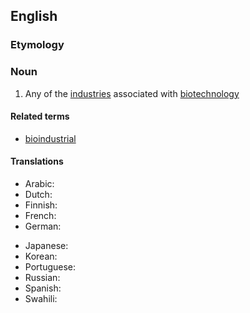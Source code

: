 ==English==

===Etymology===
{{prefix|en|bio|industry}}

===Noun===
{{en-noun}}

# Any of the [[industry|industries]] associated with [[biotechnology]]

====Related terms====
* [[bioindustrial]]

====Translations====
{{trans-top|industry associated with biotechnology}}
* Arabic: {{t-needed|ar}}
* Dutch: {{t+|nl|bio-industrie|f}}
* Finnish: {{t|fi|bioteollisuus}}
* French: {{t+|fr|bioindustrie|f}}
* German: {{t-needed|de}}
{{trans-mid}}
* Japanese: {{t-needed|ja}}
* Korean: {{t-needed|ko}}
* Portuguese: {{t|pt|bioindústria|f}}
* Russian: {{t-needed|ru}}
* Spanish: {{t-needed|es}}
* Swahili: {{t-needed|sw}}
{{trans-bottom}}